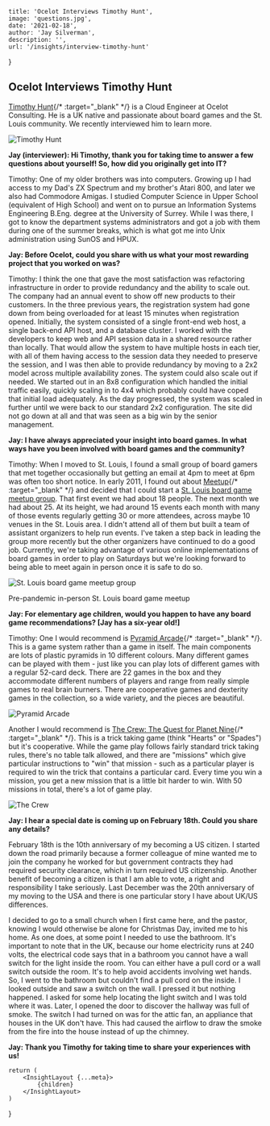 
    title: 'Ocelot Interviews Timothy Hunt',
    image: 'questions.jpg',
    date: '2021-02-18',
    author: 'Jay Silverman',
    description: '',
    url: '/insights/interview-timothy-hunt'
}

## Ocelot Interviews Timothy Hunt

[Timothy Hunt](https://www.linkedin.com/in/timothyjhunt/){/* :target="_blank" */} is a Cloud Engineer at Ocelot Consulting. He is a UK native and passionate about board games and the St. Louis community. We recently interviewed him to learn more.

![Timothy Hunt](/assets/insights/2021-02-18-interview-timothy-hunt/timothy.png)

**Jay (interviewer): Hi Timothy, thank you for taking time to answer a few questions about yourself! So, how did you originally get into IT?**

Timothy: One of my older brothers was into computers. Growing up I had access to my Dad's ZX Spectrum and my brother's Atari 800, and later we also had Commodore Amigas. I studied Computer Science in Upper School (equivalent of High School) and went on to pursue an Information Systems Engineering B.Eng. degree at the University of Surrey. While I was there, I got to know the department systems administrators and got a job with them during one of the summer breaks, which is what got me into Unix administration using SunOS and HPUX.

**Jay: Before Ocelot, could you share with us what your most rewarding project that you worked on was?**

Timothy: I think the one that gave the most satisfaction was refactoring infrastructure in order to provide redundancy and the ability to scale out. The company had an annual event to show off new products to their customers. In the three previous years, the registration system had gone down from being overloaded for at least 15 minutes when registration opened. Initially, the system consisted of a single front-end web host, a single back-end API host, and a database cluster. I worked with the developers to keep web and API session data in a shared resource rather than locally. That would allow the system to have multiple hosts in each tier, with all of them having access to the session data they needed to preserve the session, and I was then able to provide redundancy by moving to a 2x2 model across multiple availability zones. The system could also scale out if needed. We started out in an 8x8 configuration which handled the initial traffic easily, quickly scaling in to 4x4 which probably could have coped that initial load adequately. As the day progressed, the system was scaled in further until we were back to our standard 2x2 configuration. The site did not go down at all and that was seen as a big win by the senior management.

**Jay: I have always appreciated your insight into board games. In what ways have you been involved with board games and the community?**

Timothy: When I moved to St. Louis, I found a small group of board gamers that met together occasionally but getting an email at 4pm to meet at 6pm was often too short notice. In early 2011, I found out about [Meetup](https://meetup.com){/* :target="_blank" */} and decided that I could start a [St. Louis board game meetup group](https://www.meetup.com/St-Louis-Board-Games/). That first event we had about 18 people. The next month we had about 25. At its height, we had around 15 events each month with many of those events regularly getting 30 or more attendees, across maybe 10 venues in the St. Louis area. I didn't attend all of them but built a team of assistant organizers to help run events. I've taken a step back in leading the group more recently but the other organizers have continued to do a good job. Currently, we're taking advantage of various online implementations of board games in order to play on Saturdays but we're looking forward to being able to meet again in person once it is safe to do so. 

![St. Louis board game meetup group](/assets/insights/2021-02-18-interview-timothy-hunt/meetup.jpeg)

Pre-pandemic in-person St. Louis board game meetup

**Jay: For elementary age children, would you happen to have any board game recommendations? [Jay has a six-year old!]**

Timothy: One I would recommend is [Pyramid Arcade](https://boardgamegeek.com/boardgame/187988/pyramid-arcade){/* :target="_blank" */}. This is a game system rather than a game in itself. The main components are lots of plastic pyramids in 10 different colours. Many different games can be played with them - just like you can play lots of different games with a regular 52-card deck. There are 22 games in the box and they accommodate different numbers of players and range from really simple games to real brain burners. There are cooperative games and dexterity games in the collection, so a wide variety, and the pieces are beautiful. 

![Pyramid Arcade](/assets/insights/2021-02-18-interview-timothy-hunt/pyramid-arcade.png)

Another I would recommend is [The Crew: The Quest for Planet Nine](https://boardgamegeek.com/boardgame/284083/crew-quest-planet-nine){/* :target="_blank" */}. This is a trick taking game (think "Hearts" or "Spades") but it's cooperative. While the game play follows fairly standard trick taking rules, there's no table talk allowed, and there are "missions" which give particular instructions to "win" that mission - such as a particular player is required to win the trick that contains a particular card. Every time you win a mission, you get a new mission that is a little bit harder to win. With 50 missions in total, there's a lot of game play.

![The Crew](/assets/insights/2021-02-18-interview-timothy-hunt/the-crew.png)

**Jay: I hear a special date is coming up on February 18th. Could you share any details?** 

February 18th is the 10th anniversary of my becoming a US citizen. I started down the road primarily because a former colleague of mine wanted me to join the company he worked for but government contracts they had required security clearance, which in turn required US citizenship. Another benefit of becoming a citizen is that I am able to vote, a right and responsibility I take seriously. Last December was the 20th anniversary of my moving to the USA and there is one particular story I have about UK/US differences. 

I decided to go to a small church when I first came here, and the pastor, knowing I would otherwise be alone for Christmas Day, invited me to his home. As one does, at some point I needed to use the bathroom. It's important to note that in the UK, because our home electricity runs at 240 volts, the electrical code says that in a bathroom you cannot have a wall switch for the light inside the room. You can either have a pull cord or a wall switch outside the room. It's to help avoid accidents involving wet hands. So, I went to the bathroom but couldn't find a pull cord on the inside. I looked outside and saw a switch on the wall. I pressed it but nothing happened. I asked for some help locating the light switch and I was told where it was. Later, I opened the door to discover the hallway was full of smoke. The switch I had turned on was for the attic fan, an appliance that houses in the UK don't have. This had caused the airflow to draw the smoke from the fire into the house instead of up the chimney. 

**Jay: Thank you Timothy for taking time to share your experiences with us!**

    return (
        <InsightLayout {...meta}>
            {children}
        </InsightLayout>
    )
}
